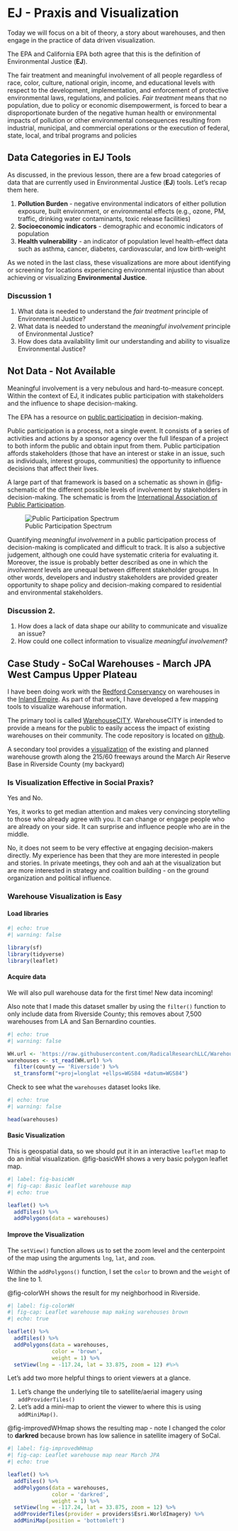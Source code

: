 # EJ - Praxis and Visualization {#sec-EJtools}

::: {.callout-note appearance="simple"}
Today we will focus on a bit of theory, a story about warehouses, and then engage in the practice of data driven visualization.
:::

The EPA and California EPA both agree that this is the definition of Environmental Justice (**EJ**).

::: {.callout-note appearance="important"}
The fair treatment and meaningful involvement of all people regardless of race, color, culture, national origin, income, and educational levels with respect to the development, implementation, and enforcement of protective environmental laws, regulations, and policies. _Fair treatment_ means that no population, due to policy or economic disempowerment, is forced to bear a disproportionate burden of the negative human health or environmental impacts of pollution or other environmental consequences resulting from industrial, municipal, and commercial operations or the execution of federal, state, local, and tribal programs and policies 
:::

## Data Categories in EJ Tools  

As discussed, in the previous lesson, there are a few broad categories of data that are currently used in Environmental Justice (**EJ**) tools.  Let's recap them here.

1. **Pollution Burden** - negative environmental indicators of either pollution exposure, built environment, or environmental effects (e.g., ozone, PM, traffic, drinking water contaminants, toxic release facilities)
2. **Socioeconomic indicators** - demographic and economic indicators of population
3. **Health vulnerability** - an indicator of population level health-effect data such as asthma, cancer, diabetes, cardiovascular, and low birth-weight

As we noted in the last class, these visualizations are more about identifying or screening for locations experiencing environmental injustice than about achieving or visualizing **Environmental Justice**.

### Discussion 1

1. What data is needed to understand the _fair treatment_ principle of Environmental Justice?
2. What data is needed to understand the _meaningful involvement_ principle of Environmental Justice?
3. How does data availability limit our understanding and ability to visualize Environmental Justice?

## Not Data - Not Available 

Meaningful involvement is a very nebulous and hard-to-measure concept. Within the context of EJ, it indicates public participation with stakeholders and the influence to shape decision-making. 

The EPA has a resource on [public participation](https://www.epa.gov/international-cooperation/public-participation-guide-introduction-guide) in decision-making.  

:::{.callout-note appearance="simple"}
Public participation is a process, not a single event. It consists of a series of activities and actions by a sponsor agency over the full lifespan of a project to both inform the public and obtain input from them. Public participation affords stakeholders (those that have an interest or stake in an issue, such as individuals, interest groups, communities) the opportunity to influence decisions that affect their lives.
:::

A large part of that framework is based on a schematic as shown in @fig-schematic of the different possible levels of involvement by stakeholders in decision-making. The schematic is from the [International Association of Public Participation](https://www.iap2.org).

![Public Participation Spectrum](https://iap2canada.ca/resources/Pictures/spectrum%20ENG.png){#fig-schematic}

Quantifying _meaningful involvement_ in a public participation process of decision-making is complicated and difficult to track. It is also a subjective judgement, although one could have systematic criteria for evaluating it. Moreover, the issue is probably better described as one in which the _involvement_ levels are unequal between different stakeholder groups. In other words, developers and industry stakeholders are provided greater opportunity to shape policy and decision-making compared to residential and environmental stakeholders. 

### Discussion 2.

1. How does a lack of data shape our ability to communicate and visualize an issue?
2. How could one collect information to visualize _meaningful involvement_?  

## Case Study - SoCal Warehouses - March JPA West Campus Upper Plateau

I have been doing work with the [Redford Conservancy](https://www.pitzer.edu/redfordconservancy/) on warehouses in the [Inland Empire](https://en.wikipedia.org/wiki/Inland_Empire).  As part of that work, I have developed a few mapping tools to visualize warehouse information.  

The primary tool is called [WarehouseCITY](https://radicalresearch.shinyapps.io/WarehouseCITY/).  WarehouseCITY is intended to provide a means for the public to easily access the impact of existing warehouses on their community. The code repository is located on [github](https://github.com/RadicalResearchLLC/WarehouseMap).  

A secondary tool provides a [visualization](https://radicalresearch.shinyapps.io/MarchJPA/) of the existing and planned warehouse growth along the 215/60 freeways around the March Air Reserve Base in Riverside County (my backyard)

### Is Visualization Effective in Social Praxis?

Yes and No.

Yes, it works to get median attention and makes very convincing storytelling to those who already agree with you. It can change or engage people who are already on your side.  It can surprise and influence people who are in the middle.  

No, it does not seem to be very effective at engaging decision-makers directly. My experience has been that they are more interested in people and stories. In private meetings, they ooh and aah at the visualization but are more interested in strategy and coalition building - on the ground organization and political influence.  

### Warehouse Visualization is Easy 

#### Load libraries

```r
#| echo: true
#| warning: false

library(sf)
library(tidyverse)
library(leaflet)

```

#### Acquire data

We will also pull warehouse data for the first time!  New data incoming!

Also note that I made this dataset smaller by using the `filter()` function to only include data from Riverside County; this removes about 7,500 warehouses from LA and San Bernardino counties.  

```r
#| echo: true
#| warning: false

WH.url <- 'https://raw.githubusercontent.com/RadicalResearchLLC/WarehouseMap/main/WarehouseCITY/geoJSON/finalParcels.geojson'
warehouses <- st_read(WH.url) %>% 
  filter(county == 'Riverside') %>% 
  st_transform("+proj=longlat +ellps=WGS84 +datum=WGS84")

```

Check to see what the `warehouses` dataset looks like.

```r
#| echo: true
#| warning: false

head(warehouses)
```

#### Basic Visualization

This is geospatial data, so we should put it in an interactive `leaflet` map to do an initial visualization. @fig-basicWH shows a very basic polygon leaflet map.

```r
#| label: fig-basicWH
#| fig-cap: Basic leaflet warehouse map
#| echo: true

leaflet() %>% 
  addTiles() %>% 
  addPolygons(data = warehouses)
```

#### Improve the Visualization

The `setView()` function allows us to set the zoom level and the centerpoint of the map using the arguments `lng`, `lat`, and `zoom`.  

Within the `addPolygons()` function, I set the `color` to brown and the `weight` of the line to 1.  

@fig-colorWH shows the result for my neighborhood in Riverside.  

```r
#| label: fig-colorWH
#| fig-cap: Leaflet warehouse map making warehouses brown
#| echo: true

leaflet() %>% 
  addTiles() %>% 
  addPolygons(data = warehouses,
              color = 'brown',
              weight = 1) %>% 
  setView(lng = -117.24, lat = 33.875, zoom = 12) #%>% 
```

Let's add two more helpful things to orient viewers at a glance.  

1. Let's change the underlying tile to satellite/aerial imagery using `addProviderTiles()`
2. Let's add a mini-map to orient the viewer to where this is using `addMiniMap()`.

@fig-improvedWHmap shows the resulting map - note I changed the color to **darkred** because brown has low salience in satellite imagery of SoCal.  

```r
#| label: fig-improvedWHmap
#| fig-cap: Leaflet warehouse map near March JPA
#| echo: true

leaflet() %>% 
  addTiles() %>% 
  addPolygons(data = warehouses,
              color = 'darkred',
              weight = 1) %>% 
  setView(lng = -117.24, lat = 33.875, zoom = 12) %>% 
  addProviderTiles(provider = providers$Esri.WorldImagery) %>% 
  addMiniMap(position = 'bottomleft')
```



